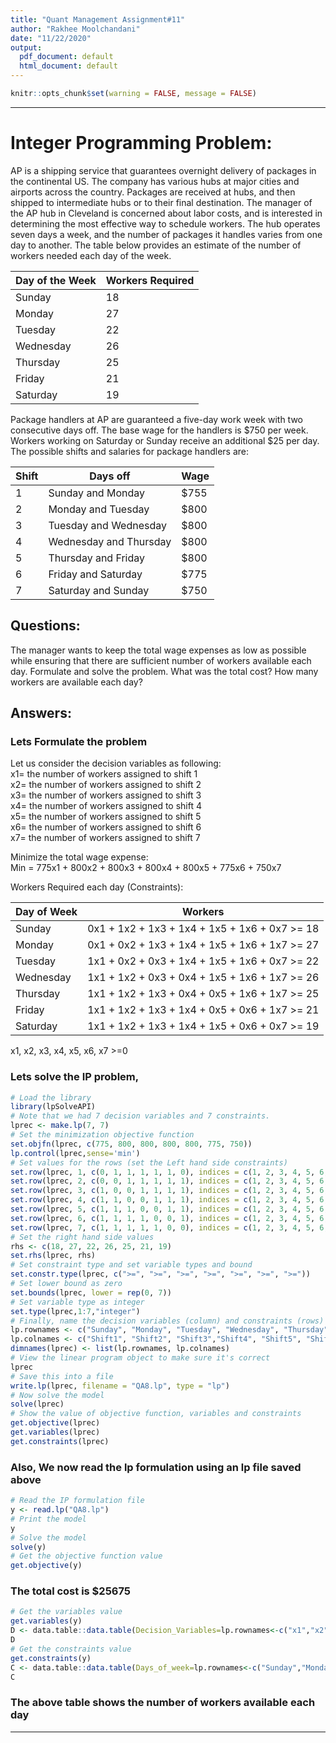 ```yaml
---
title: "Quant Management Assignment#11"
author: "Rakhee Moolchandani"
date: "11/22/2020"
output:
  pdf_document: default
  html_document: default
---
```


```r
knitr::opts_chunk$set(warning = FALSE, message = FALSE)
```

***

# Integer Programming Problem:

AP is a shipping service that guarantees overnight delivery of packages in the continental US. The company has various hubs at major cities and airports across the country. Packages are received at hubs, and then shipped to intermediate hubs or to their final destination.
The manager of the AP hub in Cleveland is concerned about labor costs, and is interested in determining the most effective way to schedule workers. The hub operates seven days a week, and the number of packages it handles varies from one day to another. The table below provides an estimate of the number of workers needed each day of the week.

Day of the Week | Workers Required
----------------|------------------
Sunday          |     18
Monday          |     27
Tuesday         |     22
Wednesday       |     26
Thursday        |     25
Friday          |     21
Saturday        |     19
                
Package handlers at AP are guaranteed a five-day work week with two consecutive days off. The base wage for the handlers is $750 per week. Workers working on Saturday or Sunday receive an additional $25 per day. The possible shifts and salaries for package handlers are:

Shift | Days off              | Wage
------|-----------------------|------------------
1     | Sunday and Monday     | $755  
2     | Monday and Tuesday    | $800
3     | Tuesday and Wednesday | $800     
4     | Wednesday and Thursday| $800    
5     | Thursday and Friday   | $800    
6     | Friday and Saturday   | $775    
7     | Saturday and Sunday   | $750

## Questions:
The manager wants to keep the total wage expenses as low as possible while ensuring that there are sufficient number of workers available each day. Formulate and solve the problem. What was the total cost? How many workers are available each day?

## Answers:
### Lets Formulate the problem 

Let us consider the decision variables as following:   
x1= the number of workers assigned to shift 1  
x2= the number of workers assigned to shift 2  
x3= the number of workers assigned to shift 3  
x4= the number of workers assigned to shift 4  
x5= the number of workers assigned to shift 5  
x6= the number of workers assigned to shift 6  
x7= the number of workers assigned to shift 7  

Minimize the total wage expense:  
Min = 775x1 + 800x2 + 800x3 + 800x4 + 800x5 + 775x6 + 750x7  

Workers Required each day (Constraints): 

Day of Week| Workers                                        
-----------|----------------------------------------------
Sunday     | 0x1 + 1x2 + 1x3 + 1x4 + 1x5 + 1x6 + 0x7 >= 18
Monday     | 0x1 + 0x2 + 1x3 + 1x4 + 1x5 + 1x6 + 1x7 >= 27
Tuesday    | 1x1 + 0x2 + 0x3 + 1x4 + 1x5 + 1x6 + 0x7 >= 22
Wednesday  | 1x1 + 1x2 + 0x3 + 0x4 + 1x5 + 1x6 + 1x7 >= 26
Thursday   | 1x1 + 1x2 + 1x3 + 0x4 + 0x5 + 1x6 + 1x7 >= 25
Friday     | 1x1 + 1x2 + 1x3 + 1x4 + 0x5 + 0x6 + 1x7 >= 21
Saturday   | 1x1 + 1x2 + 1x3 + 1x4 + 1x5 + 0x6 + 0x7 >= 19

x1, x2, x3, x4, x5, x6, x7 >=0

### Lets solve the IP problem, 
```r
# Load the library
library(lpSolveAPI) 
# Note that we had 7 decision variables and 7 constraints. 
lprec <- make.lp(7, 7)
# Set the minimization objective function
set.objfn(lprec, c(775, 800, 800, 800, 800, 775, 750))
lp.control(lprec,sense='min')
# Set values for the rows (set the Left hand side constraints)
set.row(lprec, 1, c(0, 1, 1, 1, 1, 1, 0), indices = c(1, 2, 3, 4, 5, 6, 7))
set.row(lprec, 2, c(0, 0, 1, 1, 1, 1, 1), indices = c(1, 2, 3, 4, 5, 6, 7))
set.row(lprec, 3, c(1, 0, 0, 1, 1, 1, 1), indices = c(1, 2, 3, 4, 5, 6, 7))
set.row(lprec, 4, c(1, 1, 0, 0, 1, 1, 1), indices = c(1, 2, 3, 4, 5, 6, 7))
set.row(lprec, 5, c(1, 1, 1, 0, 0, 1, 1), indices = c(1, 2, 3, 4, 5, 6, 7))
set.row(lprec, 6, c(1, 1, 1, 1, 0, 0, 1), indices = c(1, 2, 3, 4, 5, 6, 7))
set.row(lprec, 7, c(1, 1, 1, 1, 1, 0, 0), indices = c(1, 2, 3, 4, 5, 6, 7))
# Set the right hand side values
rhs <- c(18, 27, 22, 26, 25, 21, 19)
set.rhs(lprec, rhs)
# Set constraint type and set variable types and bound
set.constr.type(lprec, c(">=", ">=", ">=", ">=", ">=", ">=", ">="))
# Set lower bound as zero
set.bounds(lprec, lower = rep(0, 7))
# Set variable type as integer
set.type(lprec,1:7,"integer")
# Finally, name the decision variables (column) and constraints (rows)
lp.rownames <- c("Sunday", "Monday", "Tuesday", "Wednesday", "Thursday", "Friday", "Saturday")
lp.colnames <- c("Shift1", "Shift2", "Shift3","Shift4", "Shift5", "Shift6","Shift7")
dimnames(lprec) <- list(lp.rownames, lp.colnames)
# View the linear program object to make sure it's correct
lprec
# Save this into a file
write.lp(lprec, filename = "QA8.lp", type = "lp")
# Now solve the model
solve(lprec)
# Show the value of objective function, variables and constraints 
get.objective(lprec)
get.variables(lprec)
get.constraints(lprec)
```

### Also, We now read the lp formulation using an lp file saved above
```r
# Read the IP formulation file
y <- read.lp("QA8.lp")
# Print the model
y
# Solve the model
solve(y)
# Get the objective function value
get.objective(y)
```

### The total cost is $25675  


```r
# Get the variables value
get.variables(y)
D <- data.table::data.table(Decision_Variables=lp.rownames<-c("x1","x2","x3","x4","x5","x6","x7"),values=get.variables(y))
D
# Get the constraints value
get.constraints(y)
C <- data.table::data.table(Days_of_week=lp.rownames<-c("Sunday","Monday","Tuesday","Wednesday","Thursday","Friday","Saturday"),Workers_available=get.constraints(y))
C
```

### The above table shows the number of workers available each day

***